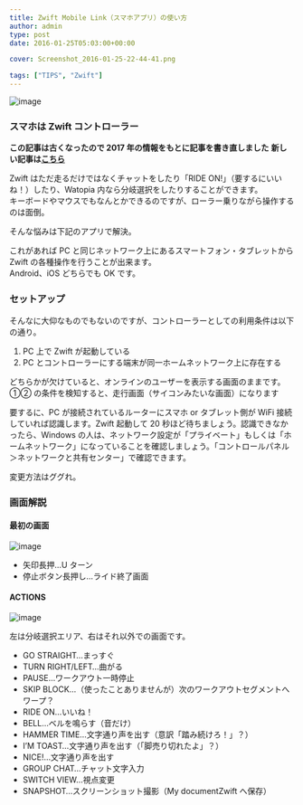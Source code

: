 ---
title: Zwift Mobile Link（スマホアプリ）の使い方
author: admin
type: post
date: 2016-01-25T05:03:00+00:00

cover: Screenshot_2016-01-25-22-44-41.png

tags: ["TIPS", "Zwift"]
---

![image](./Screenshot_2016-01-25-22-44-41.png)

### スマホは Zwift コントローラー

**この記事は古くなったので 2017 年の情報をもとに記事を書き直しました**
**新しい記事は[こちら](/post/2017zwift-mobile-link.html)**

Zwift はただ走るだけではなくチャットをしたり「RIDE ON!」（要するにいいね！）したり、Watopia 内なら分岐選択をしたりすることができます。  
キーボードやマウスでもなんとかできるのですが、ローラー乗りながら操作するのは面倒。

そんな悩みは下記のアプリで解決。

<LinkBox url="https://itunes.apple.com/jp/app/zwift-mobile-link/id934083691" />

<LinkBox url="ttps://play.google.com/store/apps/details?id=com.zwift.android.prod" />

これがあれば PC と同じネットワーク上にあるスマートフォン・タブレットから Zwift の各種操作を行うことが出来ます。  
Android、iOS どちらでも OK です。

### セットアップ

そんなに大仰なものでもないのですが、コントローラーとしての利用条件は以下の通り。

1. PC 上で Zwift が起動している
2. PC とコントローラーにする端末が同一ホームネットワーク上に存在する

どちらかが欠けていると、オンラインのユーザーを表示する画面のままです。①② の条件を検知すると、走行画面（サイコンみたいな画面）になります

要するに、PC が接続されているルーターにスマホ or タブレット側が WiFi 接続していれば認識します。Zwift 起動して 20 秒ほど待ちましょう。認識できなかったら、Windows の人は、ネットワーク設定が「プライベート」もしくは「ホームネットワーク」になっていることを確認しましょう。「コントロールパネル＞ネットワークと共有センター」で確認できます。

変更方法はググれ。

### 画面解説

#### 最初の画面

![image](./Screenshot_2016-01-26-18-42-25.png)

- 矢印長押…U ターン
- 停止ボタン長押し…ライド終了画面

#### ACTIONS

![image](./Screenshot_2016-01-22-20-00-17.png)

左は分岐選択エリア、右はそれ以外での画面です。

- GO STRAIGHT…まっすぐ
- TURN RIGHT/LEFT…曲がる
- PAUSE…ワークアウト一時停止
- SKIP BLOCK…（使ったことありませんが）次のワークアウトセグメントへワープ？
- RIDE ON…いいね！
- BELL…ベルを鳴らす（音だけ）
- HAMMER TIME…文字通り声を出す（意訳「踏み続けろ！」？）
- I&#8217;M TOAST…文字通り声を出す（「脚売り切れたよ」？）
- NICE!…文字通り声を出す
- GROUP CHAT…チャット文字入力
- SWITCH VIEW…視点変更
- SNAPSHOT…スクリーンショット撮影（My documentZwift へ保存）

<LinkBox
  isAmazonLink
  url="http://www.amazon.co.jp/exec/obidos/ASIN/B00CM381SQ/gensobunya-22/ref=nosim/"
/>
